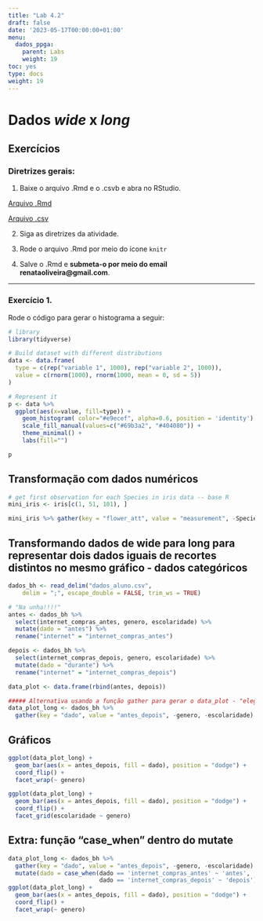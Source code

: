---
title: "Lab 4.2"
draft: false
date: '2023-05-17T00:00:00+01:00'
menu:
  dados_ppga:
    parent: Labs
    weight: 19
toc: yes
type: docs
weight: 19
---

# Dados _wide_ x _long_

## Exercícios

### **Diretrizes gerais:**

1. Baixe o arquivo .Rmd e o .csvb e abra no RStudio. 

[Arquivo .Rmd](https://cefetmgbr-my.sharepoint.com/:u:/g/personal/renataoliveira_cefetmg_br/EYmurCXsRpdFukK0xyqRN_kBbANT34n3CeMjjoUxNvhUTQ?e=5o9BbT)

[Arquivo .csv](https://cefetmgbr-my.sharepoint.com/:x:/g/personal/renataoliveira_cefetmg_br/Ednh1eJllo9DjZR5u6J6Q1YBMDz7KXzoF1XtdYdrZpo8MA?e=6NEs85)

2. Siga as diretrizes da atividade. 

3. Rode o arquivo .Rmd por meio do ícone `knitr` 

4. Salve o .Rmd e **submeta-o por meio do email renataoliveira@gmail.com**. 

<hr></hr>


### Exercício 1.

Rode o código para gerar o histograma a seguir: 

```{r}
# library
library(tidyverse)

# Build dataset with different distributions
data <- data.frame(
  type = c(rep("variable 1", 1000), rep("variable 2", 1000)),
  value = c(rnorm(1000), rnorm(1000, mean = 0, sd = 5))
)

# Represent it
p <- data %>%
  ggplot(aes(x=value, fill=type)) +
    geom_histogram( color="#e9ecef", alpha=0.6, position = 'identity') +
    scale_fill_manual(values=c("#69b3a2", "#404080")) +
    theme_minimal() +
    labs(fill="")

p
```


## Transformação com dados numéricos

```{r}
# get first observation for each Species in iris data -- base R
mini_iris <- iris[c(1, 51, 101), ]

mini_iris %>% gather(key = "flower_att", value = "measurement", -Species)

```

## Transformando dados de wide para long para representar dois dados iguais de recortes distintos no mesmo gráfico - dados categóricos

```{r echo=TRUE, message=FALSE, warning=FALSE}
dados_bh <- read_delim("dados_aluno.csv", 
    delim = ";", escape_double = FALSE, trim_ws = TRUE)
```

```{r eval=FALSE, message=FALSE, warning=FALSE, include=TRUE}
# "Na unha!!!!"
antes <- dados_bh %>% 
  select(internet_compras_antes, genero, escolaridade) %>% 
  mutate(dado = "antes") %>% 
  rename("internet" = "internet_compras_antes")

depois <- dados_bh %>% 
  select(internet_compras_depois, genero, escolaridade) %>% 
  mutate(dado = "durante") %>% 
  rename("internet" = "internet_compras_depois")

data_plot <- data.frame(rbind(antes, depois))

##### Alternativa usando a função gather para gerar o data_plot - "elegante"
data_plot_long <- dados_bh %>% 
  gather(key = "dado", value = "antes_depois", -genero, -escolaridade)

```

## Gráficos

```{r eval=FALSE, message=FALSE, warning=FALSE, include=TRUE}
ggplot(data_plot_long) + 
  geom_bar(aes(x = antes_depois, fill = dado), position = "dodge") +
  coord_flip() +
  facet_wrap(~ genero)

ggplot(data_plot_long) + 
  geom_bar(aes(x = antes_depois, fill = dado), position = "dodge") +
  coord_flip() +
  facet_grid(escolaridade ~ genero)

```

## Extra: função "case_when" dentro do mutate

```{r echo=TRUE, message=FALSE, warning=FALSE}
data_plot_long <- dados_bh %>% 
  gather(key = "dado", value = "antes_depois", -genero, -escolaridade) %>% 
  mutate(dado = case_when(dado == 'internet_compras_antes' ~ 'antes',
                          dado == 'internet_compras_depois' ~ 'depois'))   
ggplot(data_plot_long) + 
  geom_bar(aes(x = antes_depois, fill = dado), position = "dodge") +
  coord_flip() +
  facet_wrap(~ genero)

```
